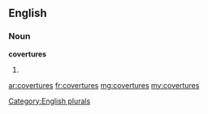 ==English==

===Noun===
'''covertures'''

# {{plural of|coverture}}

[[Category:English plurals]]

[[ar:covertures]]
[[fr:covertures]]
[[mg:covertures]]
[[my:covertures]]